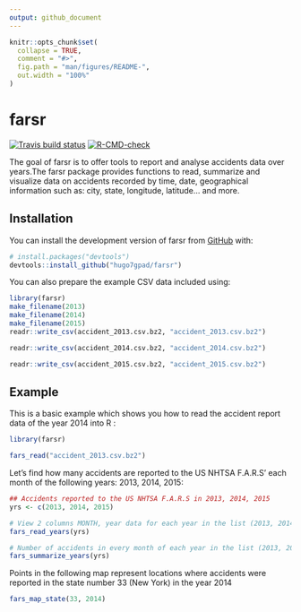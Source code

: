 ```yaml
---
output: github_document
---
```


<!-- README.md is generated from README.Rmd. Please edit that file -->

```r
knitr::opts_chunk$set(
  collapse = TRUE,
  comment = "#>",
  fig.path = "man/figures/README-",
  out.width = "100%"
)
```

# farsr

<!-- badges: start -->
[![Travis build status](https://travis-ci.com/hugo7gpad/farsr.svg?branch=main)](https://travis-ci.com/hugo7gpad/farsr)
[![R-CMD-check](https://github.com/hugo7gpad/farsr/actions/workflows/R-CMD-check.yaml/badge.svg)](https://github.com/hugo7gpad/farsr/actions/workflows/R-CMD-check.yaml)
<!-- badges: end -->

The goal of farsr is to offer tools to report and analyse accidents data over years.The farsr package provides functions to read, summarize and visualize data on accidents recorded by time, date, geographical information such as: city,
state, longitude, latitude... and more.


## Installation

You can install the development version of farsr from [GitHub](https://github.com/) with:

``` r
# install.packages("devtools")
devtools::install_github("hugo7gpad/farsr")
```

You can also prepare the example CSV data included using:

```r
library(farsr)
make_filename(2013)
make_filename(2014)
make_filename(2015)
readr::write_csv(accident_2013.csv.bz2, "accident_2013.csv.bz2")

readr::write_csv(accident_2014.csv.bz2, "accident_2014.csv.bz2")

readr::write_csv(accident_2015.csv.bz2, "accident_2015.csv.bz2")

```


## Example

This is a basic example which shows you how to read the accident report data of the year 2014 into R :

```r
library(farsr)

fars_read("accident_2013.csv.bz2")
```

Let's find how many accidents are reported to the US NHTSA F.A.R.S' each month
of the following years: 2013, 2014, 2015:

```r

## Accidents reported to the US NHTSA F.A.R.S in 2013, 2014, 2015
yrs <- c(2013, 2014, 2015)

# View 2 columns MONTH, year data for each year in the list (2013, 2014, 2015)
fars_read_years(yrs)

# Number of accidents in every month of each year in the list (2013, 2014, 2015)
fars_summarize_years(yrs)
```

Points in the following map represent locations where accidents were reported
in the state number 33 (New York) in the year 2014

```r
fars_map_state(33, 2014)
```

